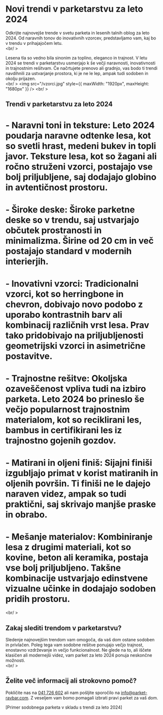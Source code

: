 # **Novi trendi v parketarstvu za leto 2024**

Odkrijte najnovejše trende v svetu parketa in lesenih talnih oblog za leto 2024. Od naravnih tonov do inovativnih vzorcev, predstavljamo vam, kaj bo v trendu v prihajajočem letu.  
<br/ >

Lesena tla so vedno bila sinonim za toplino, eleganco in trajnost. V letu 2024 se trendi v parketarstvu usmerjajo k še večji naravnosti, inovativnosti in trajnostnim rešitvam. Če načrtujete prenovo ali gradnjo, vas bodo ti trendi navdihnili za ustvarjanje prostora, ki je ne le lep, ampak tudi sodoben in okolju prijazen.  
<br/ >
<img src="/vzorci.jpg" style={{ maxWidth: "1920px", maxHeight: "1680px" }} />
<br/ >
## **Trendi v parketarstvu za leto 2024**

# - **Naravni toni in teksture:** Leto 2024 poudarja naravne odtenke lesa, kot so svetli hrast, medeni bukev in topli javor. Teksture lesa, kot so žagani ali ročno struženi vzorci, postajajo vse bolj priljubljene, saj dodajajo globino in avtentičnost prostoru.  

# - **Široke deske:** Široke parketne deske so v trendu, saj ustvarjajo občutek prostranosti in minimalizma. Širine od 20 cm in več postajajo standard v modernih interierjih.  

# - **Inovativni vzorci:** Tradicionalni vzorci, kot so herringbone in chevron, dobivajo novo podobo z uporabo kontrastnih barv ali kombinacij različnih vrst lesa. Prav tako pridobivajo na priljubljenosti geometrijski vzorci in asimetrične postavitve.  

# - **Trajnostne rešitve:** Okoljska ozaveščenost vpliva tudi na izbiro parketa. Leto 2024 bo prineslo še večjo popularnost trajnostnim materialom, kot so reciklirani les, bambus in certifikirani les iz trajnostno gojenih gozdov.  

# - **Matirani in oljeni finiš:** Sijajni finiši izgubljajo primat v korist matiranih in oljenih površin. Ti finiši ne le dajejo naraven videz, ampak so tudi praktični, saj skrivajo manjše praske in obrabo.  

# - **Mešanje materialov:** Kombiniranje lesa z drugimi materiali, kot so kovine, beton ali keramika, postaja vse bolj priljubljeno. Takšne kombinacije ustvarjajo edinstvene vizualne učinke in dodajajo sodoben pridih prostoru.  
<br/ >

## **Zakaj slediti trendom v parketarstvu?**

Sledenje najnovejšim trendom vam omogoča, da vaš dom ostane sodoben in privlačen. Poleg tega vam sodobne rešitve ponujajo večjo trajnost, enostavno vzdrževanje in večjo funkcionalnost. Ne glede na to, ali iščete klasičen ali modernejši videz, vam parket za leto 2024 ponuja neskončne možnosti.  
<br/ >

## **Želite več informacij ali strokovno pomoč?**

Pokličite nas na [041 726 602](tel:+38641726602) ali nam pošljite sporočilo na [info@parket-ravbar.com](mailto:info@parket-ravbar.com). Z veseljem vam bomo pomagali izbrati pravi parket za vaš dom.  

[Primer sodobnega parketa v skladu s trendi za leto 2024]